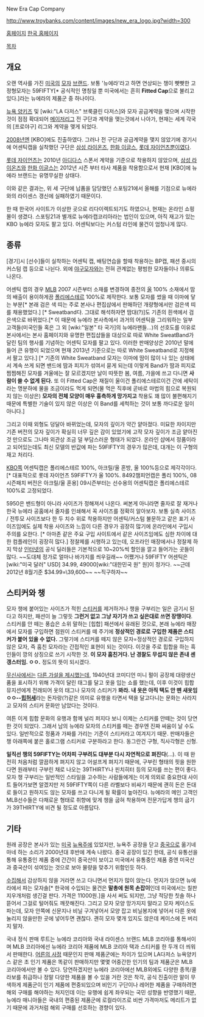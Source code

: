 New Era Cap Company

http://www.troybanks.com/content/images/new_era_logo.jpg?width=300

[http://www.neweracap.com/ 홈페이지]
[http://www.neweracapkorea.com/shop/main/index.php 한국 홈페이지]

[[목차]]
== 개요 ==
오랜 역사를 가진 [[미국]]의 [[모자]] [[브랜드]]. 보통 '뉴에라'라고 하면 연상되는 챙이 빳빳한 고정형모자는 59FIFTY[* 공식적인 명칭일 뿐 미국에서는 흔히 '''Fitted Cap'''으로 불리고 있다.]라는 뉴에라의 제품군 중 하나이다.

[[뉴욕 양키즈]] 및 [wiki:"LA 다저스" 브룩클린 다저스]와 모자 공급계약을 맺으며 시작한것이 점점 확대되어 [[메이저리그]] 전 구단과 계약을 맺는것에서 나아가, 현재는 세계 각국의 [프로야구] 리그와 계약을 맺게 되었다. 

[[2008년]]엔 [KBO]에도 진출하였다. 그러나 전 구단과 공급계약을 맺지 않았기에 경기시에 어센틱캡을 실착했던 구단은 [[삼성 라이온즈]], [[한화 이글스]], [[롯데 자이언츠]]뿐이였다. 

[[롯데 자이언츠]]는 2010년 [[아디다스]] 스폰서 계약을 기준으로 착용하지 않았으며, [[삼성 라이온즈]]와 [[한화 이글스]]는 2012년 시즌 부터 타사 제품을 착용함으로서 현재 [KBO]에 뉴에라 브랜드는 유명무실한 상태다. 

이와 같은 결과는, 위 세 구단에 납품을 담당했던 스포팅21에서 올해를 기점으로 뉴에라와의 라이센스 갱신에 실패하였기 때문이다.

한 때 한국어 사이트가 이상한 곳으로 리다이렉트되기도 하였으나, 현재는 온라인 쇼핑몰이 생겼다. 스포팅21과 별개로 뉴에라캡코리아라는 법인이 있으며, 아직 재고가 있는 KBO 뉴에라 모자도 팔고 있다. 어센틱보다는 커스텀 라인에 물건이 엄청나게 많다.

== 종류 ==
[경기]시 [선수]들이 실착하는 어센틱 캡, 배팅연습을 할때 착용하는 BP캡, 패션 중시의 커스텀 캡 등으로 나뉜다. 외에 [[야구모자]]와는 전혀 관계없는 평범한 모자들이나 의류도 나온다.

어센틱 캡의 경우 [[MLB]] 2007 시즌부터 소재를 변경하여 종전의 [[울]] 100% 소재에서 땀의 배출이 용이하게끔 [[폴리에스테르]] 100%로 제작한다. 보통 모자를 썼을 때 이마에 닿는 부분[* 본래 검은 색 띠는 주로 본사나 편집샵에서 판매하던 개량형에서만 검은색 띠를 채용했었다.] [* Sweatband다. 그대로 해석하자면 땀대(?)]도 기존의 흰색에서 검은색으로 바뀌었다.[* 이 때문에 뉴에라 본사측에서 과거의 어센틱을 그리워하는 일부 고객들(미국인들 혹은 그 외 [wiki:"일본" 타 국가]의 뉴에라팬들...)의 선호도를 이유로 본사에서는 본사 홈페이지와 유명한 편집샵들을 대상으로 따로 White SweatBand가 달린 팀의 행사를 기념하는 어센틱 모자를 팔고 있다. 이러한 판매양상은 2010년 말에 들어 큰 유행이 되었으며 현재 2013년 기준으로는 따로 White Sweatband로 지정해서 팔고 있다.] [* 기존의 White Sweatband 모자는 이마에 땀이 많이 나 있는 상태에서 계속 쓰게 되면 밴드에 땀과 피지가 섞여서 묻게 되는데 이렇게 Band가 땀과 피지로 찜찜해진 모자를 겨울에는 잘 모르겠지만 날이 따뜻한 봄, 여름, 가을에 쓰고 다니면 '''사람이 쓸 수 없게 된다.''' 또 이 Fitted Cap은 재질이 울이건 폴리에스테르이건 간에 세탁이라는 명분하에 물을 조금이라도 먹게 되면(물 먹은 직후에 곧바로 마법의 힘으로 복원되지 않는 이상은) '''모자의 전체 모양이 매우 흉측하게 망가지고''' 착용도 꽤 많이 불편해지기 때문에 특별한 기술이 있지 않은 이상은 이 Band를 세척하는 것이 보통 까다로운 일이 아니다.]    

그리고 이때 외형도 덩달아 바뀌었는데, 모자의 깊이가 약간 얕아졌다.  미묘한 차이지만 기존 버전의 모자 깊이가 확실히 너무 깊은 감이 있었기에 고작 모자 깊이가 조금 얕아진 것 만으로도 그나마 외관상 조금 덜 부담스러운 형태가 되었다.  온라인 샵에서 정품이라고 되어있는데도 최신 모델의 반값에 파는 59FIFTY의 경우가 많은데, 대개는 이 구형의 재고 처리다.

[[KBO]]쪽 어센틱캡은 폴리에스테르 100%, 아크릴/울 혼방, 울 100%등으로 제각각이다. [* 대표적으로 롯데 자이언츠 59FIFTY가 울 100%. 8492챔피언캡은 폴리 100%, 08시즌패치 버전은 아크릴/울 혼용] 09시즌부터는 선수용의 어센틱캡은 폴리에스테르 100%로 고정되었다.

5950은 밴드형이 아니라 사이즈가 정해져서 나온다. 써본게 아니라면 줄자로 잘 재거나 한국 뉴에라 공홈에서 줄자를 인쇄해서 꼭 사이즈를 정확히 알아보자. 보통 실측 사이즈 / 전투모 사이즈보다 한 두 치수 위로 착용하지만 어센틱/커스텀 불문하고 같은 표기 사이즈임에도 실제 착용 사이즈와 느낌이 다른 경우가 굉장히 많기에 온라인에서 구입시 주의를 요한다. [* 아마존 같은 주요 구입 사이트에서 같은 사이즈임에도 심한 차이에 대한 컴플레인이 굉장히 많다.] 정찰제를 시행하고 있는데, 오프라인 매장에서나 정찰제 하지 막상 [[인터넷]]의 공식 딜러들은 기본적으로 10~20%씩 할인을 깔고 들어가는 곳들이 많다. ~~도대체 정가로 얼마나 바가지를 씌우길래~~ 어쨌거나 59FIFTY 어센틱은 [wiki:"미국 달러" USD] 34.99, 49000[wiki:"대한민국 원" 원]이 정가다. ~~근데 2012년 8월기준 $34.99=\39,600~~ ~~직구하자~~

== 스티커와 챙 ==
{{{#!HTML
<iframe width="560" height="315" src="//www.youtube.com/embed/i5ZM0-f5_CU" frameborder="0" allowfullscreen></iframe>
}}}

모자 챙에 붙어있는 사이즈가 적힌 [[스티커]]를 제거하거나 챙을 구부리는 일은 금기시 된다고 하지만, 패션이 늘 그렇듯 '''그런거 없고 그냥 자기가 쓰고 싶은대로 쓰면 장땡이다'''. 스티커를 안 떼는 풍습은 소위 말하는 [힙합] 패션에서 유래된 것으로, 본래 뉴에라 매장에서 모자를 구입하면 점원이 스티커를 떼 주기에 '''정상적인 경로로 구입한 제품은 스티커가 붙어 있을 수 없다.''' 그렇기에 스티커를 떼지 않은 모자=정상적인 경로로 구입하지 않은 모자, 즉 훔친 모자라는 간접적인 표현이 되는 것이다. 이것을 주로 힙합을 하는 흑인들이 깡의 상징으로 쓰기 시작한 것. '''이 모자 훔친거다. 난 경찰도 무섭지 않은 존내 센 갱스터임. ㅇㅇ.''' 정도의 뜻이 되시겠다. 

[[무신사]]에서는 [http://www.musinsa.com/?m=magazine&bid=magazine&uid=8959&brand=&scopt=&init= 다른 가설을 제시했는데], 1940년대 코미디언 미니 펄이 공장제 대량생산품을 표시하기 위해 가격이 달린 태그를 달고 옷을 입는 쇼를 했는데, 이후 이것이 힙합 뮤지션에게 전래되어 옷의 태그나 모자의 스티커가 '''봐라. 내 옷은 아직 택도 안 뗀 새옷임 ㅇㅇ--[[힙허세]]'''라는 돈자랑(?)같은 의미로 유행을 타면서 택을 달고다니는 문화는 사라지고 모자의 스티커 문화만 남았다는 것이다. 

여튼 이게 힙합 문화의 유행과 함께 널리 퍼지다 보니 이제는 스티커를 안떼는 것이 당연한 것이 되었다. 그래서 남의 뉴에라 모자의 스티커를 떼는 경우엔 진짜 싸움이 날 수도 있다. 일반적으로 정품과 가짜를 가리는 기준이 스티커라고 여겨지기 때문. 판매자들은 챙 아래쪽에 붙은 홀로그램 스티커로 구분하라고 한다. 동그란건 구형, 직사각형은 신형.

'''일직선 챙의 59FIFTY는 어차피 구부려도 대부분 다시 자연적으로 펴진다'''(…). 이 때 완전히 처음처럼 깔끔하게 펴지지 않고 어설프게 펴지기 때문에, 구부린 형태의 핏을 원한다면 원래부터 구부린 채로 나오는 39THIRTY나 핀치히터 등의 모자를 쓰는 편이 좋다. 모자 챙 구부리는 일반적인 스타일을 고수하는 사람들에게는 이게 의외로 중요한대 사이트 들어가보면 알겠지만 저 59FIFTY쪽이 다른 라벨보다 비싸기 때문에 괜히 돈은 돈대로 들이고 원하지도 않는 모자를 쓰고 다니게 될 확률이 높아진다. 뉴에라의 메인 고객인 MLB선수들은 다채로운 형태로 취향에 맞게 챙을 굽혀 착용하며 전문가답게 챙의 굽기가 39THIRTY에 비견 될 정도로 아름답다. 

== 기타 ==
원래 공장은 본사가 있는 [[미국]] [[뉴욕]]주에 있었지만, 뉴욕주 공장을 닫고 [[중국]]으로 옮기네 마네 하는 소리가 2000년대 후반에 계속 나왔다. 중국 공장이 있긴 한데, 공식 유통선을 통해 유통중인 제품 중에 간간이 중국산이 보이고 미국에서 유통중인 제품 중엔 미국산과 중국산이 섞여있는 것으로 보아 물량을 맞추기 위함인듯 하다.

[[수집]]해서 감상하지 않을 거라면 쓰고 다니면서 먼지가 많이 앉는다. 먼지가 앉으면 뉴에라에서 파는 모자솔[* 한국에 수입되는 물건은 '''말총에 원목 손잡이'''인데 미국에서는 칠판지우개처럼 생긴걸 판다. 가격은 11000원.]을 사서 써도 되지만, 그냥 적당한 칫솔 하나 뜯어서 그걸로 털어줘도 깨끗해진다. 그리고 모자 모양 망가지지 말라고 모자 케이스도 파는데, 모자 안쪽에 신문지나 비닐 구겨넣어서 모양 잡고 비닐봉지에 넣어서 다른 옷에 눌리지 않을만한 곳에 넣어두면 괜찮다. 괜히 모자 몇개 있지도 않은데 케이스에 돈 버리지 말자.

국내 정식 판매 루트는 뉴에라 코리아와 국내 라이센스 브랜드 MLB 코리아를 통해서이며 MLB 코리아에선 뉴에라 코리아 제품에 MLB 코리아 택과 스티커를 한 두개 더 씌워서 판매한다. [[어른의 사정]] 때문인지 판매 제품군에는 차이가 있으며 LA다저스 뉴욕양키스 같은 초 인기 제품은 똑같이 판매하지만 몇몇 어중간한 인기의 팀과 제품군은 MLB 코리아에서만 볼 수 있다. 당연하겠지만 뉴에라 코리아에선 MLB외에도 다양한 종목/콜라보를 취급하나 정말 다양한 제품을 볼 수 있을 거란 것은 착각, 공식 진출이란 말이 무색하게 제품군이 인기 제품에 편중되있으며 비인기 구단이나 레어한 제품을 구매하려면 해외 구매를 해야하는 처지인데 이는 유행에 쉽게 좌우되는 국민 성향을 반영했기 때문, 뉴에라 매니아들은 국내의 편중된 제품군에 로컬라이즈로 비싼 가격마저도 메리트가 없기 때문에 과거처럼 해외 구매를 선호하는 경향이 있다.
